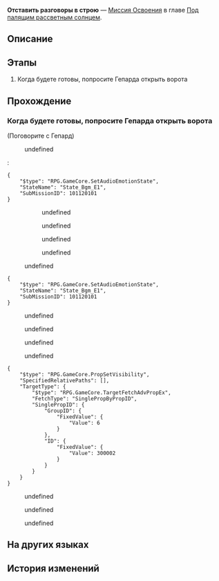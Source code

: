 {{Дополнить|Диалоги.}}
{{Миссия Инфобокс
|id              = 1011201
|Название        = 
|Изображение     = Миссия Освоения Отставить разговоры в строю.png
|Тип             = Миссия Освоения
|События         = 
|Глава           = Под палящим рассветным солнцем
|Условия         = Завершена [[Миссия Освоения]] ''[[Молодая гвардия]]''
|Персонажи       = Гепард; Дань Хэн; Зеле; Март 7; Первопроходец; Сервал
|СтартЛокация    = Запретная зона Среброгривых Стражей
|Мир             = Ярило-VI
|Локации         = Запретная зона Среброгривых Стражей
|Предыдущая      = Молодая гвардия
|Следующая       = Звёзды - это замёрзшие игрушки
|Награды         = 
}}
'''Отставить разговоры в строю''' — [[Миссия Освоения]] в главе [[Под палящим рассветным солнцем]].

==Описание==
{{Описание|С помощью Гепарда и Сервал вы добираетесь до самого коварного Фрагментума Белобога - Коридора исчезающего эха.}}

==Этапы==
# Когда будете готовы, попросите Гепарда открыть ворота

==Прохождение==
{{Дополнить}}


===Когда будете готовы, попросите Гепарда открыть ворота===
{{Описание миссии|локация=Запретная зона Среброгривых Стражей|Путешествуя по Ярило-VI, вы научились дару убеждения. Теперь даже самый верный Верховной хранительнице командующий Среброгривых Стражей переходит на вашу сторону... Жаль, что он не может идти с вами дальше, чтобы увидеть судьбу Белобога.<br />Но Гепард остаётся охранять ворота, ведущие к Фрагментуму. Он и его верные солдаты формируют боевой строй, чтобы проложить вам дорогу вперёд.}}
{{Диалог Начало}}

;(Поговорите с Гепард)
<!--Unknown TalkSentence: 201312201-->
<!--Unknown TalkSentence: 201312202-->
<!--Unknown TalkSentence: 201312203-->
:{{Диалог|Стрелка}} undefined
:<!--Unknown TalkSentence: 201312204-->
::{{tx}}
::<!--1-second delay-->
:<pre>{
	"$type": "RPG.GameCore.SetAudioEmotionState",
	"StateName": "State_Bgm_E1",
	"SubMissionID": 101120101
}</pre>
:<!--Unknown TalkSentence: 201312301-->
:<!--Unknown TalkSentence: 201312302-->
:<!--Unknown TalkSentence: 201312303-->
:<!--Unknown TalkSentence: 201312304-->
::{{Диалог|Стрелка}} undefined
::{{Диалог|Стрелка}} undefined
::{{Диалог|Стрелка}} undefined
::{{Диалог|Стрелка}} undefined
:{{Диалог|Выход}} undefined
:<!--1-second delay-->
<pre>{
	"$type": "RPG.GameCore.SetAudioEmotionState",
	"StateName": "State_Bgm_E1",
	"SubMissionID": 101120101
}</pre>
<!--Unknown TalkSentence: 201312301-->
<!--Unknown TalkSentence: 201312302-->
<!--Unknown TalkSentence: 201312303-->
<!--Unknown TalkSentence: 201312304-->
:{{Диалог|Стрелка}} undefined
:{{Диалог|Стрелка}} undefined
:{{Диалог|Стрелка}} undefined
:{{Диалог|Стрелка}} undefined
<pre>{
	"$type": "RPG.GameCore.PropSetVisibility",
	"SpecifiedRelativePaths": [],
	"TargetType": {
		"$type": "RPG.GameCore.TargetFetchAdvPropEx",
		"FetchType": "SinglePropByPropID",
		"SinglePropID": {
			"GroupID": {
				"FixedValue": {
					"Value": 6
				}
			},
			"ID": {
				"FixedValue": {
					"Value": 300002
				}
			}
		}
	}
}</pre>
<!--Unknown TalkSentence: 201312401-->
<!--Unknown TalkSentence: 201312402-->
<!--Unknown TalkSentence: 201312403-->
<!--Unknown TalkSentence: 201312404-->
<!--Unknown TalkSentence: 201312405-->
<!--Unknown TalkSentence: 201312406-->
<!--Unknown TalkSentence: 201312407-->
<!--Unknown TalkSentence: 201312408-->
<!--Unknown TalkSentence: 201312409-->
<!--Unknown TalkSentence: 201312410-->
<!--Unknown TalkSentence: 201312411-->
<!--Unknown TalkSentence: 201312412-->
<!--Unknown TalkSentence: 201312413-->
<!--Unknown TalkSentence: 201312414-->
:{{Диалог|Стрелка}} undefined
:<!--Unknown TalkSentence: 201312415-->
:<!--Unknown TalkSentence: 201312416-->
:<!--Unknown TalkSentence: 201312417-->
:<!--Unknown TalkSentence: 201312418-->
:<!--Unknown TalkSentence: 201312419-->
:<!--Unknown TalkSentence: 201312420-->
::{{tx}}
:{{Диалог|Стрелка}} undefined
:<!--Unknown TalkSentence: 201312418-->
:<!--Unknown TalkSentence: 201312419-->
:<!--Unknown TalkSentence: 201312420-->
::{{tx}}
:{{Диалог|Стрелка}} undefined
:<!--Unknown TalkSentence: 201312419-->
:<!--Unknown TalkSentence: 201312420-->
::{{tx}}
<!--Unknown TalkSentence: 201312419-->
<!--Unknown TalkSentence: 201312420-->
:{{tx}}
:{{tx}}
{{Диалог Конец}}

==На других языках==
{{На других языках
|en   = Soldiers Stay Silent
|zhs  = 兵士们默默无言
|zht  = 兵士們默默無言
|ja   = 無言の兵士たち
|ko   = 침묵하는 병사들
|es   = El silencio de los soldados
|fr   = Le silence des soldats
|ru   = Отставить разговоры в строю
|th   = เหล่าทหารที่แสนเงียบงัน
|vi   = Các Binh Sĩ Trầm Lặng Không Lời
|de   = Soldaten bleiben still
|id   = Prajurit Diam Seribu Bahasa
|pt   = Soldados Ficam em Silêncio
}}

==История изменений==
{{История изменений|2.7}}
